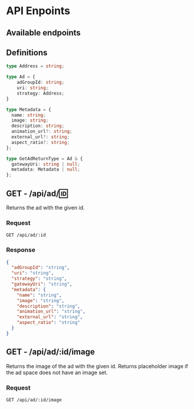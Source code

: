 
# API Enpoints

## Available endpoints

## Definitions

```ts filename="types.ts"
type Address = string;

type Ad = {
    adGroupId: string;
    uri: string;
    strategy: Address;
}

type Metadata = {
  name: string;
  image: string;
  description: string;
  animation_url?: string;
  external_url?: string;
  aspect_ratio?: string;
};

type GetAdReturnType = Ad & {
  gatewayUri: string | null;
  metadata: Metadata | null;
};
```

## GET - /api/ad/:id:

Returns the ad with the given id.

### Request

```http
GET /api/ad/:id
```

### Response

```json
{
  "adGroupId": "string",
  "uri": "string",
  "strategy": "string",
  "gatewayUri": "string",
  "metadata": {
    "name": "string",
    "image": "string",
    "description": "string",
    "animation_url": "string",
    "external_url": "string",
    "aspect_ratio": "string"
  }
}
```

## GET - /api/ad/:id/image

Returns the image of the ad with the given id. Returns placeholder image if the ad space does not have an image set.

### Request

```http
GET /api/ad/:id/image
```